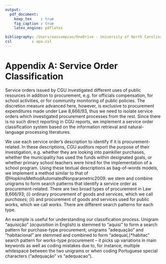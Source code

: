 ```yaml
---
output: 
  pdf_document:
    keep_tex    : true
    fig_caption : true
    latex_engine: pdflatex

bibliography: /Users/aassumpcao/OneDrive - University of North Carolina at Chapel Hill/Documents/Library/library.bib
csl         : apa.csl
---
```

# Appendix A: Service Order Classification
Service orders issued by CGU investigated different uses of public resources in addition to procurement, e.g. for officials compensation, for school activities, or for community monitoring of public policies. The discretion measure advanced here, however, is exclusive to procurement expenditures made under Law 8,666/93, thus we need to isolate service orders which investigated procurement processes from the rest. Since there is no such direct reporting in CGU reports, we implement a service order classification system based on the information retrieval and natural-language processing literatures.

We use each service order's description to identify if it is procurement-related. In these descriptions, CGU auditors report the purpose of their investigation, e.g. whether they are looking into painkiller purchases, whether the municipality has used the funds within designated goals, or whether primary school teachers were hired for the implementation of a school program. Using these textual descriptions as bag-of-words models, we implement a  method similar to that of @HopkinsMethodAutomatedNonparametric2009: we stem and combine unigrams to form search patterns that identify a service order as procurement-related. There are two broad types of procurement in Law 8,666/93; (i) ordinary procurement of goods and services, which we call *purchases*; (ii) and procurement of goods and services used for public works, which we call *works*. There are different search patterns for each type.

An example is useful for understanding our classification process. Unigram "aquisição" (*acquisition* in English) is stemmed to "aquisi" to form a search pattern for purchase-type procurement; unigrams "adequação" and "habitacional" are stemmed and combined to form "adequa(.)\*habitac" search pattern for works-type procurement -- it picks up variations in main keywords as well as coding mistakes due to, for instance, multiple whitespace between the two unigrams or when coding Portuguese special characters ("adequação" vs "adequacao").







